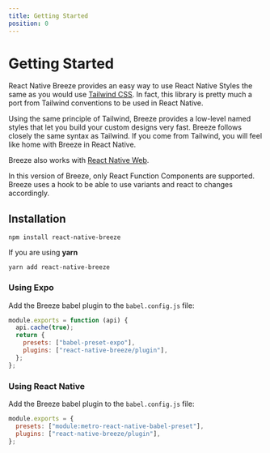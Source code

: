 ```yaml
---
title: Getting Started
position: 0
---
```



# Getting Started

React Native Breeze provides an easy way to use React Native Styles the same as you would use [Tailwind CSS](https://tailwindcss.com/). In fact, this library is pretty much a port from Tailwind conventions to be used in React Native.

Using the same principle of Tailwind, Breeze provides a low-level named styles that let you build your custom designs very fast. Breeze follows closely the same syntax as Tailwind. If you come from Tailwind, you will feel like home with Breeze in React Native.

Breeze also works with [React Native Web](https://github.com/necolas/react-native-web).

<Note>
  In this version of Breeze, only React Function Components are supported.
  Breeze uses a hook to be able to use variants and react to changes
  accordingly.
</Note>

## Installation

```shell simple
npm install react-native-breeze
```

If you are using **yarn**

```shell simple
yarn add react-native-breeze
```

### Using Expo

Add the Breeze babel plugin to the `babel.config.js` file:

```js filename=babel.config.js
module.exports = function (api) {
  api.cache(true);
  return {
    presets: ["babel-preset-expo"],
    plugins: ["react-native-breeze/plugin"],
  };
};
```

### Using React Native

Add the Breeze babel plugin to the `babel.config.js` file:

```js filename=babel.config.js
module.exports = {
  presets: ["module:metro-react-native-babel-preset"],
  plugins: ["react-native-breeze/plugin"],
};
```
